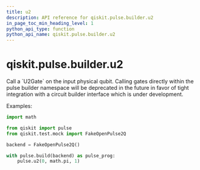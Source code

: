 ```yaml
---
title: u2
description: API reference for qiskit.pulse.builder.u2
in_page_toc_min_heading_level: 1
python_api_type: function
python_api_name: qiskit.pulse.builder.u2
---
```


# qiskit.pulse.builder.u2

<Function id="qiskit.pulse.builder.u2" isDedicatedPage={true} github="https://github.com/qiskit/qiskit/tree/stable/0.20/qiskit/pulse/builder.py" signature="u2(phi, lam, qubit)">
  Call a `U2Gate` on the input physical qubit.

  <Admonition title="Note" type="note">
    Calling gates directly within the pulse builder namespace will be deprecated in the future in favor of tight integration with a circuit builder interface which is under development.
  </Admonition>

  Examples:

  ```python
  import math

  from qiskit import pulse
  from qiskit.test.mock import FakeOpenPulse2Q

  backend = FakeOpenPulse2Q()

  with pulse.build(backend) as pulse_prog:
      pulse.u2(0, math.pi, 1)
  ```
</Function>

